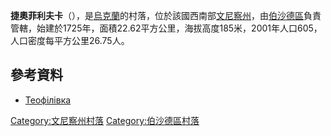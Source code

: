 {{coord|48|29|2|N|29|48|29|E|scale:30000|display=title}}

'''捷奧菲利夫卡'''（{{lang-uk|Теофілівка}}），是[[烏克蘭|烏克蘭]]的村落，位於該國西南部[[文尼察州|文尼察州]]，由[[伯沙德區|伯沙德區]]負責管轄，始建於1725年，面積22.62平方公里，海拔高度185米，2001年人口605，人口密度每平方公里26.75人。

==參考資料==
* [http://w1.c1.rada.gov.ua/pls/z7503/A005?rdat1=01.04.2014&rf7571=1520 Теофілівка]

[[Category:文尼察州村落|Category:文尼察州村落]]
[[Category:伯沙德區村落|Category:伯沙德區村落]]


{{Vinnytsia-geo-stub}}